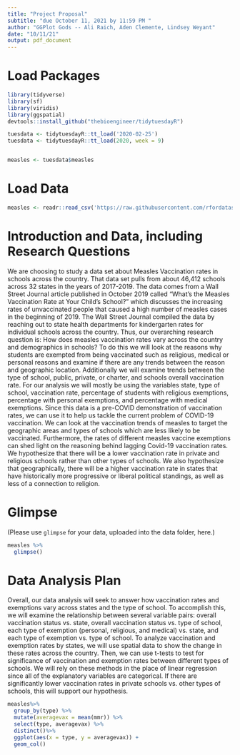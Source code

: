 ```yaml
---
title: "Project Proposal"
subtitle: "due October 11, 2021 by 11:59 PM "
author: "GGPlot Gods -- Ali Raich, Aden Clemente, Lindsey Weyant"
date: "10/11/21"
output: pdf_document
---
```


# Load Packages

```r
library(tidyverse) 
library(sf)
library(viridis)
library(ggspatial)
devtools::install_github("thebioengineer/tidytuesdayR")

tuesdata <- tidytuesdayR::tt_load('2020-02-25')
tuesdata <- tidytuesdayR::tt_load(2020, week = 9)


measles <- tuesdata$measles
``` 

# Load Data
```r
measles <- readr::read_csv('https://raw.githubusercontent.com/rfordatascience/tidytuesday/master/data/2020/2020-02-25/measles.csv')
```

# Introduction and Data, including Research Questions

We are choosing to study a data set about Measles Vaccination rates in schools across the country. That data set pulls from about 46,412 schools across 32 states in the years of 2017-2019. The data comes from a Wall Street Journal article published in October 2019 called “What’s the Measles Vaccination Rate at Your Child’s School?” which discusses the increasing rates of unvaccinated people that caused a high number of measles cases in the beginning of 2019. The Wall Street Journal compiled the data by reaching out to state health departments for kindergarten rates for individual schools across the country. Thus, our overarching research question is: How does measles vaccination rates vary across the country and demographics in schools? To do this we will look at the reasons why students are exempted from being vaccinated such as religious, medical or personal reasons and examine if there are any trends between the reason and geographic location. Additionally we will examine trends between the type of school, public, private, or charter, and schools overall vaccination rate. For our analysis we will mostly be using the variables state, type of school, vaccination rate, percentage of students with religious exemptions, percentage with personal exemptions, and percentage with medical exemptions. Since this data is a pre-COVID demonstration of vaccination rates, we can use it to help us tackle the current problem of COVID-19 vaccination. We can look at the vaccination trends of measles to target the geographic areas and types of schools which are less likely to be vaccinated. Furthermore, the rates of different measles vaccine exemptions can shed light on the reasoning behind lagging Covid-19 vaccination rates. We hypothesize that there will be a lower vaccination rate in private and religious schools rather than other types of schools. We also hypothesize that geographically, there will be a higher vaccination rate in states that have historically more progressive or liberal political standings, as well as less of a connection to religion. 


# Glimpse

(Please use `glimpse` for your data, uploaded into the data folder, here.)

```r
measles %>%
  glimpse()
```


# Data Analysis Plan

Overall, our data analysis will seek to answer how vaccination rates and exemptions vary across states and the type of school. To accomplish this, we will examine the relationship between several variable pairs: overall vaccination status vs. state, overall vaccination status vs. type of school, each type of exemption (personal, religious, and medical) vs. state, and each type of exemption vs. type of school. To analyze vaccination and exemption rates by states, we will use spatial data to show the change in these rates across the country. Then, we can use t-tests to test for significance of vaccination and exemption rates between different types of schools. We will rely on these methods in the place of linear regression since all of the explanatory variables are categorical. If there are significantly lower vaccination rates in private schools vs. other types of schools, this will support our hypothesis.


```r
measles%>%
  group_by(type) %>%
  mutate(averagevax = mean(mmr)) %>%
  select(type, averagevax) %>%
  distinct()%>%
  ggplot(aes(x = type, y = averagevax)) +
  geom_col()
```

